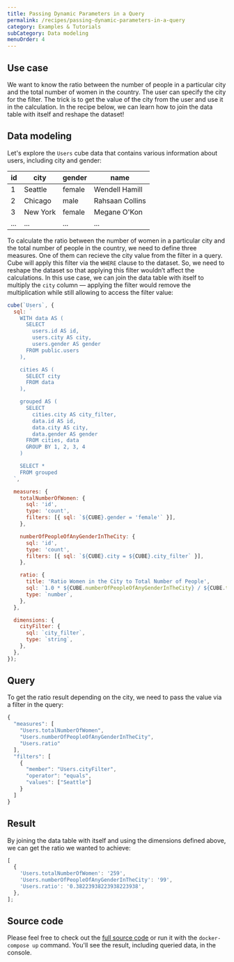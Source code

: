 ```yaml
---
title: Passing Dynamic Parameters in a Query
permalink: /recipes/passing-dynamic-parameters-in-a-query
category: Examples & Tutorials
subCategory: Data modeling
menuOrder: 4
---
```


## Use case

We want to know the ratio between the number of people in a particular city and
the total number of women in the country. The user can specify the city for the
filter. The trick is to get the value of the city from the user and use it in
the calculation. In the recipe below, we can learn how to join the data table
with itself and reshape the dataset!

## Data modeling

Let's explore the `Users` cube data that contains various information about
users, including city and gender:

| id  | city     | gender | name            |
| --- | -------- | ------ | --------------- |
| 1   | Seattle  | female | Wendell Hamill  |
| 2   | Chicago  | male   | Rahsaan Collins |
| 3   | New York | female | Megane O'Kon    |
| ... | ...      | ...    | ...             |

To calculate the ratio between the number of women in a particular city and the
total number of people in the country, we need to define three measures. One of
them can recieve the city value from the filter in a query. Cube will apply this
filter via the `WHERE` clause to the dataset. So, we need to reshape the dataset
so that applying this filter wouldn’t affect the calculations. In this use case,
we can join the data table with itself to multiply the `city` column — applying
the filter would remove the multiplication while still allowing to access the
filter value:

```javascript
cube(`Users`, {
  sql: `
    WITH data AS (
      SELECT
        users.id AS id,
        users.city AS city,
        users.gender AS gender
      FROM public.users
    ),

    cities AS (
      SELECT city
      FROM data
    ),

    grouped AS (
      SELECT
        cities.city AS city_filter,
        data.id AS id,
        data.city AS city,
        data.gender AS gender
      FROM cities, data
      GROUP BY 1, 2, 3, 4
    )

    SELECT *
    FROM grouped
  `,

  measures: {
    totalNumberOfWomen: {
      sql: 'id',
      type: 'count',
      filters: [{ sql: `${CUBE}.gender = 'female'` }],
    },

    numberOfPeopleOfAnyGenderInTheCity: {
      sql: 'id',
      type: 'count',
      filters: [{ sql: `${CUBE}.city = ${CUBE}.city_filter` }],
    },

    ratio: {
      title: 'Ratio Women in the City to Total Number of People',
      sql: `1.0 * ${CUBE.numberOfPeopleOfAnyGenderInTheCity} / ${CUBE.totalNumberOfWomen}`,
      type: `number`,
    },
  },

  dimensions: {
    cityFilter: {
      sql: `city_filter`,
      type: `string`,
    },
  },
});
```

## Query

To get the ratio result depending on the city, we need to pass the value via a
filter in the query:

```javascript
{
  "measures": [
    "Users.totalNumberOfWomen",
    "Users.numberOfPeopleOfAnyGenderInTheCity",
    "Users.ratio"
  ],
  "filters": [
    {
      "member": "Users.cityFilter",
      "operator": "equals",
      "values": ["Seattle"]
    }
  ]
}
```

## Result

By joining the data table with itself and using the dimensions defined above, we
can get the ratio we wanted to achieve:

```javascript
[
  {
    'Users.totalNumberOfWomen': '259',
    'Users.numberOfPeopleOfAnyGenderInTheCity': '99',
    'Users.ratio': '0.38223938223938223938',
  },
];
```

## Source code

Please feel free to check out the
[full source code](https://github.com/cube-js/cube/tree/master/examples/recipes/passing-dynamic-parameters-in-query)
or run it with the `docker-compose up` command. You'll see the result, including
queried data, in the console.
